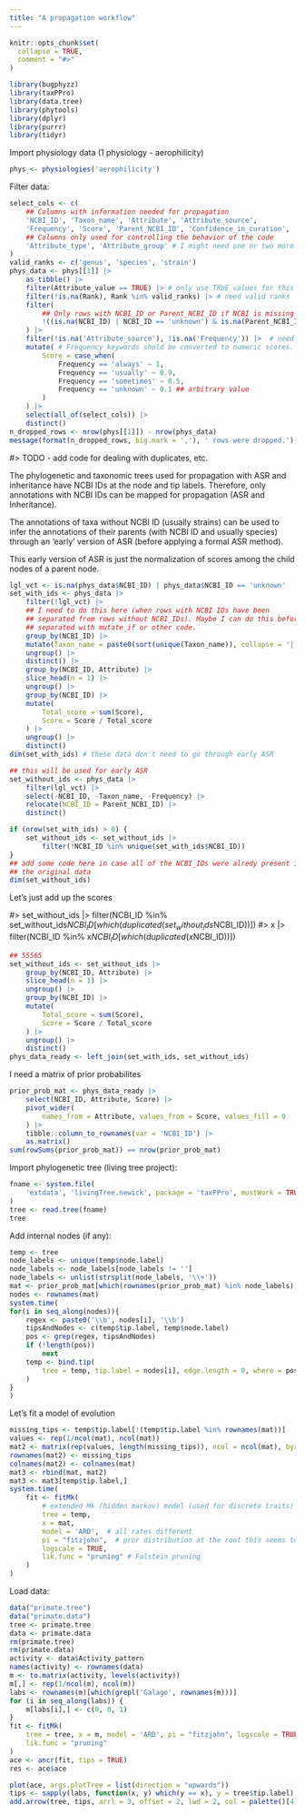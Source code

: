 ```yaml
---
title: "A propagation workflow"
---
```


```r
knitr::opts_chunk$set(
  collapse = TRUE,
  comment = "#>"
)
```

```r
library(bugphyzz)
library(taxPPro)
library(data.tree)
library(phytools)
library(dplyr)
library(purrr)
library(tidyr)
```

Import physiology data (1 physiology - aerophilicity)

```r
phys <- physiologies('aerophilicity')
```

Filter data:

```r
select_cols <- c(
    ## Columns with information needed for propagation
    'NCBI_ID', 'Taxon_name', 'Attribute', 'Attribute_source',
    'Frequency', 'Score', 'Parent_NCBI_ID', 'Confidence_in_curation',
    ## Columns only used for controlling the behavior of the code
    'Attribute_type', 'Attribute_group' # I might need one or two more!
)
valid_ranks <- c('genus', 'species', 'strain')
phys_data <- phys[[1]] |> 
    as_tibble() |> 
    filter(Attribute_value == TRUE) |> # only use TRUE values for this physiology (non-binary and represents an intersection)
    filter(!is.na(Rank), Rank %in% valid_ranks) |> # need valid ranks
    filter(
        ## Only rows with NCBI_ID or Parent_NCBI_ID if NCBI is missing can be used
        !((is.na(NCBI_ID) | NCBI_ID == 'unknown') & is.na(Parent_NCBI_ID))
    ) |> 
    filter(!is.na('Attribute_source'), !is.na('Frequency')) |>  # need source and frequency
    mutate( # Frequency keywords shold be converted to numeric scores. 
        Score = case_when(
            Frequency == 'always' ~ 1,
            Frequency == 'usually' ~ 0.9,
            Frequency == 'sometimes' ~ 0.5,
            Frequency == 'unknown' ~ 0.1 ## arbitrary value
        )
    ) |> 
    select(all_of(select_cols)) |> 
    distinct()
n_dropped_rows <- nrow(phys[[1]]) - nrow(phys_data)
message(format(n_dropped_rows, big.mark = ','), ' rows were dropped.')
```

#> TODO - add code for dealing with duplicates, etc.

The phylogenetic and taxonomic trees used for propagation with
ASR and inheritance have NCBI IDs at the node and tip labels.
Therefore, only annotations with NCBI IDs can be mapped for propagation
(ASR and Inheritance).

The annotations of taxa without NCBI ID (usually strains) can be used to infer
the annotations of their parents (with NCBI ID and usually species) through
an 'early' version of ASR (before applying a formal ASR method).

This early version of ASR is just the normalization of scores among the
child nodes of a parent node.

```r
lgl_vct <- is.na(phys_data$NCBI_ID) | phys_data$NCBI_ID == 'unknown'
set_with_ids <- phys_data |> 
    filter(!lgl_vct) |> 
    ## I need to do this here (when rows with NCBI IDs have been
    ## separated from rows without NCBI_IDs). Maybe I can do this before
    ## separated with mutate_if or other code.
    group_by(NCBI_ID) |> 
    mutate(Taxon_name = paste0(sort(unique(Taxon_name)), collapse = '|')) |> 
    ungroup() |> 
    distinct() |> 
    group_by(NCBI_ID, Attribute) |> 
    slice_head(n = 1) |> 
    ungroup() |> 
    group_by(NCBI_ID) |>
    mutate(
        Total_score = sum(Score),
        Score = Score / Total_score
    ) |>
    ungroup() |> 
    distinct()
dim(set_with_ids) # these data don't need to go through early ASR
```

```r
## this will be used for early ASR
set_without_ids <- phys_data |> 
    filter(lgl_vct) |> 
    select(-NCBI_ID, -Taxon_name, -Frequency) |> 
    relocate(NCBI_ID = Parent_NCBI_ID) |> 
    distinct()

if (nrow(set_with_ids) > 0) {
    set_without_ids <- set_without_ids |> 
        filter(!NCBI_ID %in% unique(set_with_ids$NCBI_ID))
}
## add some code here in case all of the NCBI_IDs were alredy present in
## the original data
dim(set_without_ids)
```

Let's just add up the scores

#> set_without_ids |> filter(NCBI_ID %in% set_without_ids$NCBI_ID[which(duplicated(set_without_ids$NCBI_ID))])
#> x |> filter(NCBI_ID %in% x$NCBI_ID[which(duplicated(x$NCBI_ID))])

```r
## 55565
set_without_ids <- set_without_ids |>    
    group_by(NCBI_ID, Attribute) |> 
    slice_head(n = 1) |> 
    ungroup() |> 
    group_by(NCBI_ID) |>
    mutate(
        Total_score = sum(Score),
        Score = Score / Total_score
    ) |>
    ungroup() |>
    distinct()
phys_data_ready <- left_join(set_with_ids, set_without_ids)
```

I need a matrix of prior  probabilites

```r
prior_prob_mat <- phys_data_ready |> 
    select(NCBI_ID, Attribute, Score) |> 
    pivot_wider(
        names_from = Attribute, values_from = Score, values_fill = 0
    ) |> 
    tibble::column_to_rownames(var = 'NCBI_ID') |> 
    as.matrix()
sum(rowSums(prior_prob_mat)) == nrow(prior_prob_mat)
```


Import phylogenetic tree (living tree project):

```r
fname <- system.file(
    'extdata', 'livingTree.newick', package = 'taxPPro', mustWork = TRUE
)
tree <- read.tree(fname)
tree
```


Add internal nodes (if any):

```r
temp <- tree
node_labels <- unique(temp$node.label)
node_labels <- node_labels[node_labels != '']
node_labels <- unlist(strsplit(node_labels, '\\+'))
mat <- prior_prob_mat[which(rownames(prior_prob_mat) %in% node_labels), , drop = TRUE]
nodes <- rownames(mat)
system.time(
for(i in seq_along(nodes)){
    regex <- paste0('\\b', nodes[i], '\\b')
    tipsAndNodes <- c(temp$tip.label, temp$node.label)
    pos <- grep(regex, tipsAndNodes)
    if (!length(pos))
        next
    temp <- bind.tip(
        tree = temp, tip.label = nodes[i], edge.length = 0, where = pos
    )
}
)
```


Let's fit a model of evolution

```r
missing_tips <- temp$tip.label[!(temp$tip.label %in% rownames(mat))]
values <- rep(1/ncol(mat), ncol(mat))
mat2 <- matrix(rep(values, length(missing_tips)), ncol = ncol(mat), byrow = TRUE)
rownames(mat2) <- missing_tips
colnames(mat2) <- colnames(mat)
mat3 <- rbind(mat, mat2)
mat3 <- mat3[temp$tip.label,]
system.time(
    fit <- fitMk(
        # extended Mk (hidden markov) model (used for discrete traits)
        tree = temp, 
        x = mat, 
        model = 'ARD',  # all rates different
        pi = "fitzjohn",  # pror distribution at the root this seems to have a significant effect in the root
        logscale = TRUE, 
        lik.func = "pruning" # Falstein pruning
    )
)
```
















Load data:

```r
data("primate.tree")
data("primate.data")
tree <- primate.tree
data <- primate.data
rm(primate.tree)
rm(primate.data)
activity <- data$Activity_pattern
names(activity) <- rownames(data)
m <- to.matrix(activity, levels(activity))
m[,] <- rep(1/ncol(m), ncol(m))
labs <- rownames(m)[which(grepl('Galago', rownames(m)))]
for (i in seq_along(labs)) {
    m[labs[i],] <- c(0, 0, 1)
}
fit <- fitMk(
    tree = tree, x = m, model = 'ARD', pi = "fitzjohn", logscale = TRUE, 
    lik.func = "pruning"
)
ace <- ancr(fit, tips = TRUE)
res <- ace$ace

```






```r
plot(ace, args.plotTree = list(direction = "upwards"))
tips <- sapply(labs, function(x, y) which(y == x), y = tree$tip.label)
add.arrow(tree, tips, arrl = 3, offset = 2, lwd = 2, col = palette()[4])
```


















